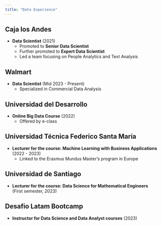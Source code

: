 ```yaml
---
title: "Data Experience"
---
```


## **Caja los Andes**
- **Data Scientist** (2021)
  - Promoted to **Senior Data Scientist**
  - Further promoted to **Expert Data Scientist**
  - Led a team focusing on People Analytics and Text Analysis

## **Walmart**
- **Data Scientist** (Mid 2023 - Present)
  - Specialized in Commercial Data Analysis

## **Universidad del Desarrollo**
- **Online Big Data Course** (2022)
  - Offered by e-class

## **Universidad Técnica Federico Santa María**
- **Lecturer for the course: Machine Learning with Business Applications** (2022 - 2023)
  - Linked to the Erasmus Mundus Master's program in Europe

## **Universidad de Santiago**
- **Lecturer for the course: Data Science for Mathematical Engineers** (First semester, 2023)

## **Desafio Latam Bootcamp**
- **Instructor for Data Science and Data Analyst courses** (2023)
